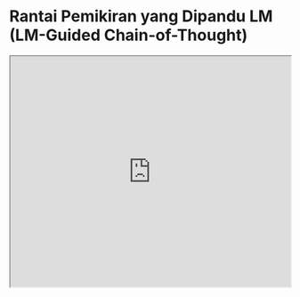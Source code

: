 
# Rantai Pemikiran yang Dipandu LM (LM-Guided Chain-of-Thought)


<iframe width="100%"
  height="415px"
  src="https://www.youtube.com/embed/O3bl0qURONM?si=Hwdc_o0qHpw8QRsY" allow="accelerometer; autoplay; clipboard-write; encrypted-media; gyroscope; picture-in-picture"
  allowFullScreen
  />

Sebuah penelitian baru oleh [Lee et al. (2024)](https://arxiv.org/abs/2404.03414) mengusulkan cara untuk meningkatkan kemampuan penalaran pada Model Bahasa Besar (Large Language Models atau LLMs) dengan menggunakan model bahasa yang lebih kecil.

Pertama-tama, penelitian ini menerapkan teknik "penyulingan pengetahuan" (knowledge distillation) pada model bahasa kecil. Caranya dengan menggunakan alasan-alasan yang dihasilkan oleh model bahasa besar, dengan harapan dapat memperkecil perbedaan kemampuan penalaran antara keduanya.

Intinya, alasan-alasan dihasilkan oleh model bahasa ringan (kecil), sedangkan prediksi jawaban diserahkan kepada model bahasa besar yang tidak diubah. Pendekatan yang hemat sumber daya ini menghindari kebutuhan untuk melatih ulang model besar dan sebagai gantinya menyerahkan tugas menghasilkan alasan kepada model bahasa kecil.

Model bahasa yang telah "disuling" pengetahuannya kemudian dioptimalkan lebih lanjut menggunakan pembelajaran penguatan (reinforcement learning). Proses ini menggunakan beberapa sinyal penghargaan yang berorientasi pada alasan dan tugas.

!["LM-Guide Chain-of-Thought"](../../../img/research/guided-cot.png)
*Sumber: https://arxiv.org/pdf/2404.03414.pdf*

Kerangka kerja ini diuji pada tugas menjawab pertanyaan ekstraktif multi-langkah dan mengungguli semua metode dasar dalam hal akurasi prediksi jawaban. Pembelajaran penguatan membantu meningkatkan kualitas alasan yang dihasilkan, yang selanjutnya meningkatkan kinerja dalam menjawab pertanyaan.

Pendekatan "prompting" Rantai Pemikiran yang Dipandu LM (LM-Guided Chain-of-Thought) yang diusulkan dalam penelitian ini mengungguli baik "prompting" standar maupun "prompting" Rantai Pemikiran biasa. Teknik decoding konsistensi-diri (self-consistency decoding) juga meningkatkan kinerja.

Pendekatan ini menunjukkan penggunaan cerdas model bahasa kecil untuk menghasilkan alasan. Hasilnya luar biasa mengingat model bahasa yang lebih besar biasanya lebih disukai untuk kemampuan ini dibandingkan yang lebih kecil. Menguraikan tugas dengan cara seperti ini adalah sesuatu yang harus dipikirkan secara mendalam oleh para pengembang. Tidak semua hal perlu dilakukan oleh model besar. Saat melakukan fine-tuning (penyesuaian), penting untuk memikirkan aspek apa yang ingin dioptimalkan dan menguji apakah model bahasa kecil dapat melakukannya untuk Anda.

